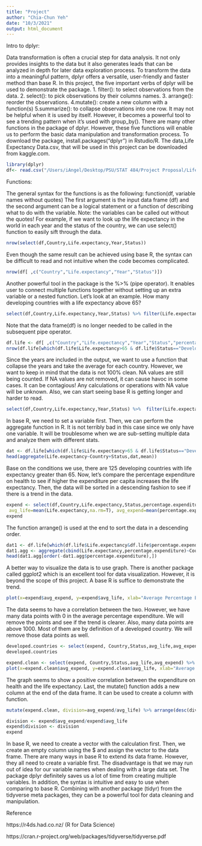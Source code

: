 ```yaml
---
title: "Project"
author: "Chia-Chun Yeh"
date: "10/3/2021"
output: html_document
---
```


Intro to dplyr:

  Data transformation is often a crucial step for data analysis. It not only provides insights to the data but it also generates leads that can be analyzed in depth for later data exploration process. To transform the data into a meaningful pattern, dplyr offers a versatile, user-friendly and faster method than base R. In this project, the five important verbs of dplyr will be used to demonstrate the package. 1. filter(): to select observations from the data. 2. select(): to pick observations by their columns names. 3. arrange(): reorder the observations. 4.mutate(): create a new column with a function(s) 5.summarize(): to collapse observations into one row. It may not be helpful when it is used by itself. However, it becomes a powerful tool to see a trending pattern when it's used with group_by(). There are many other functions in the package of dplyr. However, these five functions will enable us to perform the basic data manipulation and transformation process. To download the package, install.packages("dplyr") in Rstudio/R. The data,Life Expectancy Data.csv, that will be used in this project can be downloaded from kaggle.com.
```r
library(dplyr)
df<- read.csv("/Users/iAngel/Desktop/PSU/STAT 484/Project Proposal/Life Expectancy Data.csv", sep= ",",header=T, stringsAsFactors = F)

```
  Functions:
  
  The general syntax for the functions is as the following:
    function(df, variable names without quotes)
  The first argument is the input data frame (df) and the second argument can be a logical statement or a function of describing what to do with the variable. Note: the variables can be called out without the quotes! For example, if we want to look up the life expectancy in the world in each year and the status of the country, we can use select() function to easily sift through the data.
```r
nrow(select(df,Country,Life.expectancy,Year,Status))
```
Even though the same result can be achieved using base R, the syntax can be difficult to read and not intuitive when the code becomes complicated. 
```r
nrow(df[ ,c("Country","Life.expectancy","Year","Status")])
```
Another powerful tool in the package is the %>% (pipe operator). It enables user to connect multiple functions together without setting up an extra variable or a nested function.
Let's look at an example. How many developing countries with a life expectancy above 65?  

```r
select(df,Country,Life.expectancy,Year,Status) %>% filter(Life.expectancy>65&Status=="Developing") %>% nrow()
```

Note that the data frame(df) is no longer needed to be called in the subsequent pipe operator.

```r
df.life <- df[ ,c("Country","Life.expectancy","Year","Status","percentage.expenditure")]
nrow(df.life[which(df.life$Life.expectancy>65 & df.life$Status=="Developing"),])
```
Since the years are included in the output, we want to use a function that collapse the years and take the average for each country. However, we want to keep in mind that the data is not 100% clean. NA values are still being counted. If NA values are not removed, it can cause havoc in some cases. It can be contagious! Any calculations or operations with NA value will be unknown. Also, we can start seeing base R is getting longer and harder to read.

```r
select(df,Country,Life.expectancy,Year,Status) %>%  filter(Life.expectancy>65&Status=="Developing") %>% group_by(Country,Status) %>% summarize(avg_life=mean(Life.expectancy, na.rm=T))
```

In base R, we need to set a variable first. Then, we can perform the aggregate function in R. It is not terribly bad in this case since we only have one variable. It will be troublesome when we are sub-setting multiple data and analyze them with different stats.

```r
dat <- df.life[which(df.life$Life.expectancy>65 & df.life$Status=="Developing"),]
head(aggregate(Life.expectancy~Country+Status,dat,mean))
```

Base on the conditions we use, there are 125 developing countries with life expectancy greater than 65. Now, let's compare the percentage expenditure on health to see if higher the expenditure per capita increases the life expectancy. Then, the data will be sorted in a descending fashion to see if there is a trend in the data.

```r
expend <- select(df,Country,Life.expectancy,Status,percentage.expenditure) %>%  filter(Status=="Developing") %>% group_by(Country,Status) %>% summarize(n=n(),
 avg_life=mean(Life.expectancy,na.rm=T), avg_expend=mean(percentage.expenditure, na.rm=T)) %>% arrange(desc(avg_expend)) %>% na.omit()
expend
```
The function arrange() is used at the end to sort the data in a descending order.

```r
dat1 <- df.life[which(df.life$Life.expectancy&df.life$percentage.expenditure)&df.life$Status=="Developing",]
dat1.agg <- aggregate(cbind(Life.expectancy,percentage.expenditure)~Country+Status,dat,mean)
head(dat1.agg[order(-dat1.agg$percentage.expenditure),])
```
A better way to visualize the data is to use graph. There is another package called ggplot2 which is an excellent tool for data visualization. However, it is beyond the scope of this project. A base R is suffice to demonstrate the trend.

```r
plot(x=expend$avg_expend, y=expend$avg_life, xlab="Average Percentage Expenditure",ylab="Average Life Expectancy")
```

The data seems to have a correlation between the two. However, we have many data points with 0 in the average percentage expenditure. We will remove the points and see if the trend is clearer. Also, many data points are above 1000. Most of them are by definition of a developed country. We will remove those data points as well.
```r
developed.countries <- select(expend, Country,Status,avg_life,avg_expend) %>% filter(avg_expend>0&avg_expend>1000)
developed.countries
```

```r
expend.clean <- select(expend, Country,Status,avg_life,avg_expend) %>% filter(avg_expend>0&avg_expend<1000)
plot(x=expend.clean$avg_expend, y=expend.clean$avg_life, xlab="Average Percentage Expenditure",ylab="Average Life Expectancy")
```

The graph seems to show a positive correlation between the expenditure on health and the life expectancy.
Last, the mutate() function adds a new column at the end of the data frame. It can be used to create a column with function.

```r
mutate(expend.clean, division=avg_expend/avg_life) %>% arrange(desc(division))
```

```r
division <- expend$avg_expend/expend$avg_life
expend$division <- division
expend
```

In base R, we need to create a vector with the calculation first. Then, we create an empty column using the $ and assign the vector to the data frame. There are many ways in base R to extend its data frame. However, they all need to create a variable first. The disadvantage is that we may run out of idea for our variable names when dealing with a large data set. The package dplyr definitely saves us a lot of time from creating multiple variables. In addition, the syntax is intuitive and easy to use when comparing to base R. Combining with another package (tidyr) from the tidyverse meta packages, they can be a powerful tool for data cleaning and manipulation.


Reference

https://r4ds.had.co.nz/ (R for Data Science)

https://cran.r-project.org/web/packages/tidyverse/tidyverse.pdf 












